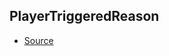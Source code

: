 ## PlayerTriggeredReason



- [Source](https://github.com/Androz2091/discord-player/blob/1a12f69/packages/discord-player/src/Structures/GuildQueue.ts#L59)